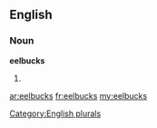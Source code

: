 ==English==

===Noun===
'''eelbucks'''

# {{plural of|[[eelbuck]]}}

[[Category:English plurals]]

[[ar:eelbucks]]
[[fr:eelbucks]]
[[my:eelbucks]]